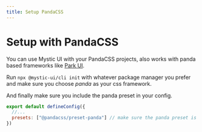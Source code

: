```yaml
---
title: Setup PandaCSS
---
```


# Setup with PandaCSS

You can use Mystic UI with your PandaCSS projects, also works with panda based frameworks like [Park UI](https://park-ui.com/).

Run `npx @mystic-ui/cli init` with whatever package manager you prefer and make sure you choose *panda* as your css framework.

And finally make sure you include the panda preset in your config.

```js
export default defineConfig({
  //...
  presets: ["@pandacss/preset-panda"] // make sure the panda preset is included in your config
})
```